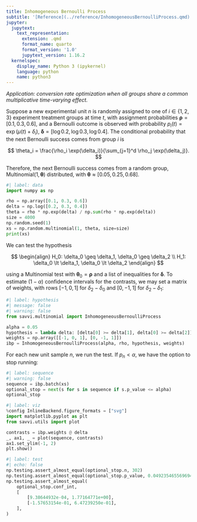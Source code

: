 ```yaml
---
title: Inhomogeneous Bernoulli Process
subtitle: '[Reference](../reference/InhomogeneousBernoulliProcess.qmd)'
jupyter:
  jupytext:
    text_representation:
      extension: .qmd
      format_name: quarto
      format_version: '1.0'
      jupytext_version: 1.16.2
  kernelspec:
    display_name: Python 3 (ipykernel)
    language: python
    name: python3
---
```


_Application: conversion rate optimization when all groups share a common multiplicative time-varying effect._

Suppose a new experimental unit $n$ is randomly assigned to one of $i \in \{1, 2, 3\}$ experiment treatment groups at time $t$, with assignment probabilities $\mathbf{\rho} = [0.1, 0.3, 0.6]$, and a Bernoulli outcome is observed with probability $p_i(t) = \exp(\mu(t) + \delta_{i})$, $\mathbf{\delta} = [\log 0.2, \log 0.3, \log 0.4]$. The conditional probability that the next Bernoulli success comes from group $i$ is

$$
\theta_i = \frac{\rho_i \exp(\delta_i)}{\sum_{j=1}^d \rho_j \exp(\delta_j)}.
$$

Therefore, the next Bernoulli success comes from a random group, $\mathrm{Multinomial}(1, \mathbf{\theta})$ distributed, with $\mathbf{\theta} \approx [0.05, 0.25, 0.68]$.

```python
#| label: data
import numpy as np

rho = np.array([0.1, 0.3, 0.6])
delta = np.log([0.2, 0.3, 0.4])
theta = rho * np.exp(delta) / np.sum(rho * np.exp(delta))
size = 4000
np.random.seed(1)
xs = np.random.multinomial(1, theta, size=size)
print(xs)
```

We can test the hypothesis

$$
\begin{align}
H_0: \delta_0 \geq \delta_1, \delta_0 \geq \delta_2 \\
H_1: \delta_0 \lt \delta_1, \delta_0 \lt \delta_2
\end{align}
$$

using a Multinomial test with $\mathbf{\theta}_0 = \mathbf{\rho}$ and a list of inequalities for $\mathbf{\delta}$. To estimate $(1 - \alpha)$ confidence intervals for the contrasts, we may set a matrix of weights, with rows $[-1, 0, 1]$ for $\delta_2 - \delta_0$ and $[0, -1, 1]$ for $\delta_2 - \delta_1$:

```python
#| label: hypothesis
#| message: false
#| warning: false
from savvi.multinomial import InhomogeneousBernoulliProcess

alpha = 0.05
hypothesis = lambda delta: [delta[0] >= delta[1], delta[0] >= delta[2]]
weights = np.array([[-1, 0, 1], [0, -1, 1]])
ibp = InhomogeneousBernoulliProcess(alpha, rho, hypothesis, weights)
```

For each new unit sample $n$, we run the test. If $p_n < \alpha$, we have the option to stop running:

```python
#| label: sequence
#| warning: false
sequence = ibp.batch(xs)
optional_stop = next(s for s in sequence if s.p_value <= alpha)
optional_stop
```

```python
#| label: viz
%config InlineBackend.figure_formats = ["svg"]
import matplotlib.pyplot as plt
from savvi.utils import plot

contrasts = ibp.weights @ delta
_, ax1, _ = plot(sequence, contrasts)
ax1.set_ylim(-1, 2)
plt.show()
```

```python
#| label: test
#| echo: false
np.testing.assert_almost_equal(optional_stop.n, 302)
np.testing.assert_almost_equal(optional_stop.p_value, 0.04923546556969403)
np.testing.assert_almost_equal(
    optional_stop.conf_int,
    [
        [9.38644932e-04, 1.77164771e+00],
        [-1.57653154e-01, 6.47239250e-01],
    ],
)
```

